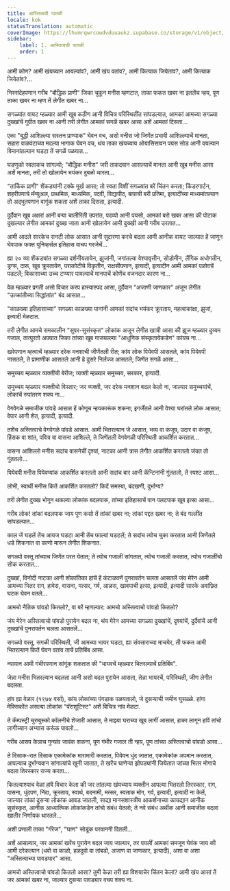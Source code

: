 ```yaml
---
title: आस्तित्वची पातळी
locale: kok
statusTranslation: automatic
coverImage: https://lhvmrqwrcowdvduuaukz.supabase.co/storage/v1/object/public/strapi-uploads/small_cover-tratado-de-psicologia-revolucionaria.webp-5e15e1cec4e0ebebcde5d7fc7565d8fd.webp
sidebar:
    label: 1. आस्तित्वची पातळी
    order: 1
---
```

आमी कोण? आमी खंयच्यान आयल्यांव?, आमी खंय वतांव?, आमी कित्याक जियेतांव?, आमी कित्याक जियेतांव?...

निस्संदेहपणान गरीब "बौद्धिक प्राणी" जिका चुकून मनीस म्हणटात, ताका फकत खबर ना इतलेंच न्हय, पूण ताका खबर ना म्हण तें लेगीत खबर ना...

सगळ्यांत वायट म्हळ्यार आमी खूब कठीण आनी विचित्र परिस्थितींत सांपडल्यात, आमकां आमच्या सगळ्या दुख्खांचें गुपीत खबर ना आनी तरी लेगीत आमकां सगळें खबर आसा अशें आमकां दिसता...

एका "बुद्धी आशिल्ल्या सस्तन प्राण्याक" घेवन वच, असो मनीस जो जिणेंत प्रभावी आशिल्ल्याचें मानता, सहारा वाळवंटाच्या मदल्या भागाक घेवन वच, थंय ताका खंयच्याय ओयासिसावन पयस सोड आनी वयल्यान विमानांतल्यान घडटा तें सगळें पळयात...

घडणुको स्वताकच सांगल्यो; "बौद्धिक मनीस" जरी ताकदवान आसल्याचें मानता आनी खूब मनीस आसा अशें मानता, तरी तो खोलायेन भयंकर दुबळो थारता...

"तार्किक प्राणी" शेंकड्यांनी टक्के मूर्ख आसा; तो स्वता विशीं सगळ्यांत बरें चिंतन करता; किंडरगार्टन, शहरीपणाचे मॅन्युअल, प्राथमिक, माध्यमिक, पदवी, विद्यापीठ, बापाची बरी प्रतिमा, इत्यादींच्या माध्यमांतल्यान तो अद्भुतपणान वागूंक शकता अशें ताका दिसता, इत्यादी.

दुर्दैवान खूब अक्षरां आनी बऱ्या चालीरिती उपरांत, पदव्यो आनी पयसो, आमकां बरो खबर आसा की पोटाक दुखल्यार लेगीत आमकां दुख्ख जाता आनी खोलायेन आमी दुख्खी आनी गरीब उरतात...

आमी आदले सारकेच रानटी लोक आसात आनी सुदारणा करचे बदला आमी आनीक वायट जाल्यात हें जाणून घेवपाक फक्त युनिव्हर्सल इतिहास वाचप गरजेचें...

ह्या २० व्या शेंकड्यांत सगळ्या दर्शनीयतायेन, झुजांनी, जगांतल्या वेश्यावृत्तीन, सोडोमीन, लैंगिक अधोगतीन, ड्रग्स, दारू, खूब क्रूरतायेन, पराकोटीचे विकृतीन, राक्षसीपणान, इत्यादी, इत्यादीन आमी आमकां पळोवचें पडटलें; विकासाच्या उच्च टप्प्यार पावल्याचें मानपाचें कोणेंच वजनदार कारण ना...

वेळ म्हळ्यार प्रगती असो विचार करप हास्यास्पद आसा, दुर्दैवान "अजाणी जाणकार" अजून लेगीत "उत्क्रांतीच्या सिद्धांतांत" बंद आसात...

"काळख्या इतिहासाच्या" सगळ्या काळख्या पानांनी आमकां सदांच भयंकर क्रूरताय, महत्वाकांक्षा, झुजां, इत्यादी मेळटात.

तरी लेगीत आमचे समकालीन "सुपर-सुसंस्कृत" लोकांक अजून लेगीत खात्री आसा की झूज म्हळ्यार दुय्यम गजाल, तात्पुरतो अपघात जिका तांच्या खूब गाजयल्ल्या "आधुनिक संस्कृतायेकडेन" कांयच ना...

खरेपणान म्हत्वाचें म्हळ्यार दरेक मनशाची जीणेंतली रीत; कांय लोक पियेवपी आसतले, कांय पियेवपी नासतले, ते प्रामाणीक आसतले आनी हे दुसरे निर्लज्ज आसतले; जिणेंत सगळें आसा...

समुच्चय म्हळ्यार व्यक्तींची बेरीज; व्यक्ती म्हळ्यार समुच्चय, सरकार, इत्यादी.

समुच्चय म्हळ्यार व्यक्तीचो विस्तार; जर व्यक्ती, जर दरेक मनशान बदल केलो ना, जाल्यार समुच्चयांचें, लोकांचें रुपांतरण शक्य ना...

वेगवेगळे समाजीक पांवडे आसात हें कोणूच न्हयकारूंक शकना; इगर्जेंतले आनी वेश्या घरांतले लोक आसात; वेपार आनी शेत, इत्यादी, इत्यादी.

तशेंच अस्तित्वाचे वेगवेगळे पांवडे आसात. आमी भितरल्यान जे आसात, भव्य वा कंजूष, उदार वा कंजूष, हिंसक वा शांत, पवित्र वा वासना आशिल्ले, ते जिणेंतली वेगवेगळी परिस्थिती आकर्शित करतात...

वासना आशिल्लो मनीस सदांच वासनेचीं दृश्यां, नाटका आनी त्रास लेगीत आकर्शित करतलो जंयत तो गुंततलो...

पियेवपी मनीस पियेवप्यांक आकर्शित करतलो आनी सदांच बार आनी कॅन्टिनांनी गुंततलो, तें स्पश्ट आसा...

लोभी, स्वार्थी मनीस कितें आकर्शित करतलो? किदें समस्या, बंदखणी, दुर्भाग्य?

तरी लेगीत दुख्ख भोगून थकल्या लोकांक बदलपाक, तांच्या इतिहासाचें पान पलटपाक खूब इत्सा आसा...

गरीब लोक! तांकां बदलपाक जाय पूण कसो तें तांकां खबर ना; तांकां पद्दत खबर ना; ते बंद गल्लींत सांपडल्यात...

काल जें घडलें तेंच आयज घडटा आनी तेंच फाल्यां घडटलें; ते सदांच त्योच चुका करतात आनी जिणेंतले धडे शिकनात वा काणो मारून लेगीत शिकनात.

सगळ्यो वस्तू तांच्याच जिणेंत परत येतात; ते त्योच गजाली सांगतात, त्योच गजाली करतात, त्योच गजालींचो सोक करतात...

दुख्खां, विनोदी नाटका आनी शोकांतिका हांचें हें कंटाळवणें पुनरावर्तन चलता आसतलें जंय मेरेन आमी आमच्या भितर राग, हावेस, वासना, मत्सर, गर्व, आळस, खावपाची इत्सा, इत्यादी, इत्यादी सारके अवांछित घटक घेवन वतले...

आमचो नैतिक पांवडो कितलो?, वा बरें म्हणल्यार: आमचो अस्तित्वाचो पांवडो कितलो?

जंय मेरेन अस्तित्वाचो पांवडो पुरायेन बदल ना, थंय मेरेन आमच्या सगळ्या दुख्खांचें, दृश्यांचें, दुर्दैवांचें आनी दुख्खांचें पुनरावर्तन चलता आसतलें...

सगळ्यो वस्तू, सगळी परिस्थिती, जी आमच्या भायर घडटा, ह्या संवसाराच्या माचयेर, ती फकत आमी भितरल्यान कितें घेवन वतांव ताचें प्रतिबिंब आसा.

न्यायान आमी गंभीरपणान सांगूंक शकतात की "भायरचें म्हळ्यार भितरल्याचें प्रतिबिंब".

जेन्ना मनीस भितरल्यान बदलता आनी असो बदल पुरायेन आसता, तेन्ना भायरचें, परिस्थिती, जीण लेगीत बदलता.

हांव ह्या वेळार (१९७४ वर्सा), कांय लोकांच्या पंगडाक पळयतालो, जे दुसऱ्याची जमीन घुसळ्ळे. हांगा मेक्सिकोंत असल्या लोकांक "पॅराशूटिस्ट" अशें विचित्र नांव मेळटा.

ते कॅम्पस्ट्री चुरुबुस्को कॉलनीचे शेजारी आसात, ते माझ्या घराच्या खूब लागीं आसात, हाका लागून हांवें तांचो लागीच्यान अभ्यास करूंक पावलो...

गरीब आसप केन्नाच गुन्यांव जावंक शकना, पूण गंभीर गजाल ती न्हय, पूण तांच्या अस्तित्वाचो पांवडो आसा...

ते दिसाक-रात दिसाक एकामेकांक मारामारी करतात, पियेवन धुंद जातात, एकामेकांक अपमान करतात, आपल्याच दुर्भाग्यवान सांगात्यांचे खुनी जातात, ते खरेंच घाणेऱ्या झोपड्यांनी जियेतात जांच्या भितर मोगाचे बदला तिरस्कार राज्य करता...

कितल्याश्याच वेळां हांवें विचार केला की जर तांतल्या खंयच्याय व्यक्तीन आपल्या भितरलो तिरस्कार, राग, वासना, धुंदपण, निंदा, क्रूरताय, स्वार्थ, बदनामी, मत्सर, स्वताक मोग, गर्व, इत्यादी, इत्यादी ना केलें, जाल्यार तांकां दुसऱ्या लोकांक आवड जातली, साद्या मानसशास्त्रीय आकर्शनाच्या कायद्यान आनीक सुसंस्कृत, आनीक आध्यात्मिक लोकांकडेन तांचो संबंध येतलो; ते नवे संबंध अर्थीक आनी समाजीक बदला खातीर निर्णायक थारतले...

अशी प्रणाली ताका "गॅरेज", "घाण" सोडूंक परवानगी दितली...

अशें आसल्यार, जर आमकां खरेंच पुरायेन बदल जाय जाल्यार, तर पयलीं आमकां समजून घेवंक जाय की आमी दरेकल्यान (धवो वा काळो, हळदुवो वा तांबडो, अजाण वा जाणकार, इत्यादी), अशा वा अशा "अस्तित्वाच्या पावड्यार" आसा.

आमचो अस्तित्वाचो पांवडो कितलो आसा? तुमी केन्ना तरी ह्या विशयाचेर चिंतन केलां? आमी खंय आसां तें जर आमकां खबर ना, जाल्यार दुसऱ्या पावड्यार वचप शक्य ना.

